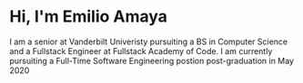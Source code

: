 # Hi, I'm Emilio Amaya

I am a senior at Vanderbilt Univeristy pursuiting a BS in Computer Science
and a Fullstack Engineer at Fullstack Academy of Code.
I am currently pursuiting a Full-Time Software Engineering postion post-graduation in May 2020
